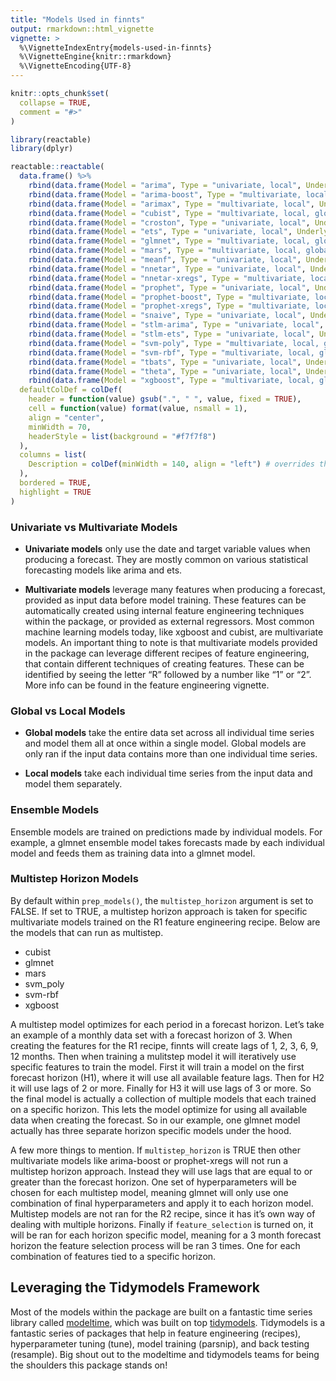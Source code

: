 ```yaml
---
title: "Models Used in finnts"
output: rmarkdown::html_vignette
vignette: >
  %\VignetteIndexEntry{models-used-in-finnts}
  %\VignetteEngine{knitr::rmarkdown}
  %\VignetteEncoding{UTF-8}
---
```


```r
knitr::opts_chunk$set(
  collapse = TRUE,
  comment = "#>"
)
```

```r
library(reactable)
library(dplyr)

reactable::reactable(
  data.frame() %>%
    rbind(data.frame(Model = "arima", Type = "univariate, local", Underlying.Package = "modeltime, forecast", Description = "Regression model that is based on finding relationships between lagged values of the target variable you are trying to forecast.")) %>%
    rbind(data.frame(Model = "arima-boost", Type = "multivariate, local", Underlying.Package = "modeltime, forecast, xgboost", Description = "Arima model (refer to arima) that models the trend compoent of target variable, then uses xgboost model (refer to xgboost) to train on the remaining residuals.")) %>%
    rbind(data.frame(Model = "arimax", Type = "multivariate, local", Underlying.Package = "modeltime, forecast", Description = "ARIMA model that incorporates external regressors and other engineered features.")) %>%
    rbind(data.frame(Model = "cubist", Type = "multivariate, local, global, ensemble", Underlying.Package = "rules", Description = "Hybrid of tree based and linear regression approach. Many decision trees are built, but regression coefficients are used at each terminal node instead of averging values in other tree based approaches.")) %>%
    rbind(data.frame(Model = "croston", Type = "univariate, local", Underlying.Package = "modeltime, forecast", Description = "Useful for intermittent demand forecasting, aka when there are a lot of periods of zero values. Involves simple exponential smoothing on non-zero values of target variable and another application of seasonal exponential smoothing on periods between non-zero elements of the target variable. Refer to ets for more details on exponential smoothing.")) %>%
    rbind(data.frame(Model = "ets", Type = "univariate, local", Underlying.Package = "modeltime, forecast", Description = "Forecasts produced using exponential smoothing methods are weighted averages of past observations, with the weights decaying exponentially as the observations get older. Exponential smoothing models try to forecast the components of a time series which can be broken down in to error, trend, and seasonality. These components can be forecasted separately then either added or multiplied together to get the final forecast output.")) %>%
    rbind(data.frame(Model = "glmnet", Type = "multivariate, local, global, ensemble", Underlying.Package = "parsnip, glmnet", Description = "Linear regression (line of best fit) with regularization to help prevent overfitting and built in variable selection.")) %>%
    rbind(data.frame(Model = "mars", Type = "multivariate, local, global", Underlying.Package = "parsnip, earth", Description = "An extension to linear regression that captures nonlinearities and interactions between variables.")) %>%
    rbind(data.frame(Model = "meanf", Type = "univariate, local", Underlying.Package = "modeltime, forecast", Description = "Simple average of previous year of target variable values.")) %>%
    rbind(data.frame(Model = "nnetar", Type = "univariate, local", Underlying.Package = "modeltime, forecast", Description = "A neural network autoregression model is a traditional feed forward neural network (sometimes called an perceptron) that is fed by lagged values of the historical data set (similar to ARIMA).")) %>%
    rbind(data.frame(Model = "nnetar-xregs", Type = "multivariate, local", Underlying.Package = "modeltime, forecast", Description = "Same approach as nnetar but can incorporate other features in addition to the target variable, like external regressors and date features.")) %>%
    rbind(data.frame(Model = "prophet", Type = "univariate, local", Underlying.Package = "modeltime, prophet", Description = "Developed by Facebook, it's based on a generalized additive model (GAM): GAMs are simply a class of statistical Models in which the usual linear relationship between the target variable and predictors are replaced by several non linear smooth functions to model and capture the non linearities in the data.")) %>%
    rbind(data.frame(Model = "prophet-boost", Type = "multivariate, local", Underlying.Package = "modeltime, prophet, xgboost", Description = "Prophet model (refer to prophet) that models the trend compoent of target variable, then uses xgboost model (refer to xgboost) to train on the remaining residuals.")) %>%
    rbind(data.frame(Model = "prophet-xregs", Type = "multivariate, local", Underlying.Package = "modeltime, prophet", Description = "Prophet model that incorporates external regressors and other engineered features.")) %>%
    rbind(data.frame(Model = "snaive", Type = "univariate, local", Underlying.Package = "modeltime, forecast", Description = "Simple model that takes the value from the same period in the previous year.")) %>%
    rbind(data.frame(Model = "stlm-arima", Type = "univariate, local", Underlying.Package = "modeltime, forecast", Description = "Applies an STL decomposition (breaks out target variable into seasonal, trend, and error/residual/remainder components), models the seasonally adjusted data, reseasonalizes, and returns the forecasts. An arima model (refer to arima) is used in forecasting the seasonaly adjusted data.")) %>%
    rbind(data.frame(Model = "stlm-ets", Type = "univariate, local", Underlying.Package = "modeltime, forecast", Description = "Applies an STL decomposition (breaks out target variable into seasonal, trend, and error/residual/remainder components), models the seasonally adjusted data, reseasonalizes, and returns the forecasts. An ets model (refer to ets) is used in forecasting the seasonaly adjusted data.")) %>%
    rbind(data.frame(Model = "svm-poly", Type = "multivariate, local, global, ensemble", Underlying.Package = "parsnip, kernlab", Description = "Uses a nonlinear function, specifically a polynomial function, to create a regression line of the target variable.")) %>%
    rbind(data.frame(Model = "svm-rbf", Type = "multivariate, local, global, ensemble", Underlying.Package = "parsnip, kernlab", Description = "Uses a nonlinear function, specifically a radial basis function, to create a regression line of the target variable.")) %>%
    rbind(data.frame(Model = "tbats", Type = "univariate, local", Underlying.Package = "modeltime, forecast", Description = "A spin off of the traditional ets model (refer to ets), with some additional components to capture multiple seasonalities.")) %>%
    rbind(data.frame(Model = "theta", Type = "univariate, local", Underlying.Package = "modeltime, forecast", Description = "Theta is similar to exponential smoothing (refer to ets) but with another component called drift. Adding drift to exponential smoothing allows the forecast to increase or decrease over time, where the amount of change over time (called the drift) is set to be the average change seen within the historical data.")) %>%
    rbind(data.frame(Model = "xgboost", Type = "multivariate, local, global, ensemble", Underlying.Package = "parsnip, xgboost", Description = "Builds many decision trees (similar to random forests), but predictions that are initially inaccurate are applied more weight in subsequent training rounds to increase accuracy across all predictions.")),
  defaultColDef = colDef(
    header = function(value) gsub(".", " ", value, fixed = TRUE),
    cell = function(value) format(value, nsmall = 1),
    align = "center",
    minWidth = 70,
    headerStyle = list(background = "#f7f7f8")
  ),
  columns = list(
    Description = colDef(minWidth = 140, align = "left") # overrides the default
  ),
  bordered = TRUE,
  highlight = TRUE
)
```

### Univariate vs Multivariate Models

-   **Univariate models** only use the date and target variable values when producing a forecast. They are mostly common on various statistical forecasting models like arima and ets.

-   **Multivariate models** leverage many features when producing a forecast, provided as input data before model training. These features can be automatically created using internal feature engineering techniques within the package, or provided as external regressors. Most common machine learning models today, like xgboost and cubist, are multivariate models. An important thing to note is that multivariate models provided in the package can leverage different recipes of feature engineering, that contain different techniques of creating features. These can be identified by seeing the letter "R" followed by a number like "1" or "2". More info can be found in the feature engineering vignette.

### Global vs Local Models

-   **Global models** take the entire data set across all individual time series and model them all at once within a single model. Global models are only ran if the input data contains more than one individual time series.

-   **Local models** take each individual time series from the input data and model them separately.

### Ensemble Models

Ensemble models are trained on predictions made by individual models. For example, a glmnet ensemble model takes forecasts made by each individual model and feeds them as training data into a glmnet model.

### Multistep Horizon Models

By default within `prep_models()`, the `multistep_horizon` argument is set to FALSE. If set to TRUE, a multistep horizon approach is taken for specific multivariate models trained on the R1 feature engineering recipe. Below are the models that can run as multistep. 

- cubist
- glmnet
- mars
- svm_poly
- svm-rbf
- xgboost

A multistep model optimizes for each period in a forecast horizon. Let's take an example of a monthly data set with a forecast horizon of 3. When creating the features for the R1 recipe, finnts will create lags of 1, 2, 3, 6, 9, 12 months. Then when training a mulitstep model it will iteratively use specific features to train the model. First it will train a model on the first forecast horizon (H1), where it will use all available feature lags. Then for H2 it will use lags of 2 or more. Finally for H3 it will use lags of 3 or more. So the final model is actually a collection of multiple models that each trained on a specific horizon. This lets the model optimize for using all available data when creating the forecast. So in our example, one glmnet model actually has three separate horizon specific models under the hood. 

A few more things to mention. If `multistep_horizon` is TRUE then other multivariate models like arima-boost or prophet-xregs will not run a multistep horizon approach. Instead they will use lags that are equal to or greater than the forecast horizon. One set of hyperparameters will be chosen for each multistep model, meaning glmnet will only use one combination of final hyperparameters and apply it to each horizon model. Multistep models are not ran for the R2 recipe, since it has it's own way of dealing with multiple horizons. Finally if `feature_selection` is turned on, it will be ran for each horizon specific model, meaning for a 3 month forecast horizon the feature selection process will be ran 3 times. One for each combination of features tied to a specific horizon. 

## Leveraging the Tidymodels Framework

Most of the models within the package are built on a fantastic time series library called [modeltime](https://business-science.github.io/modeltime/), which was built on top [tidymodels](https://www.tidymodels.org/). Tidymodels is a fantastic series of packages that help in feature engineering (recipes), hyperparameter tuning (tune), model training (parsnip), and back testing (resample). Big shout out to the modeltime and tidymodels teams for being the shoulders this package stands on!
